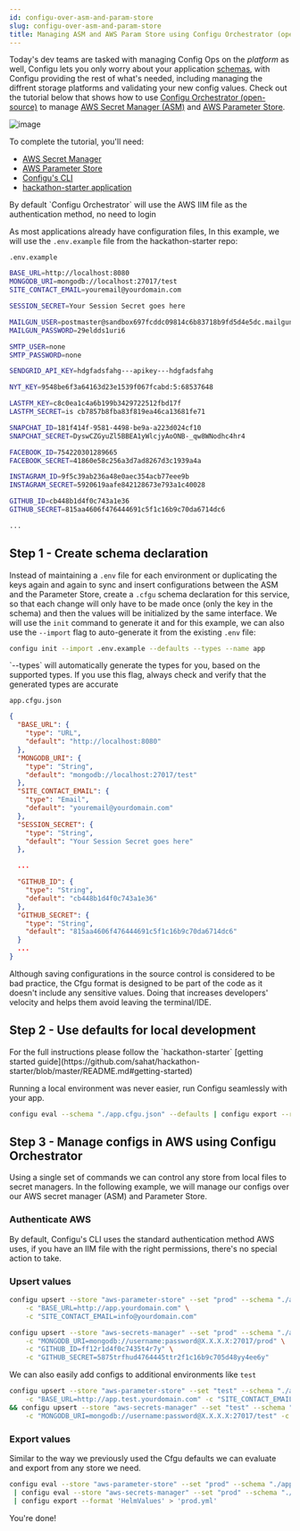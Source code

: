 ```yaml
---
id: configu-over-asm-and-param-store
slug: configu-over-asm-and-param-store
title: Managing ASM and AWS Param Store using Configu Orchestrator (open-source)
---
```


Today's dev teams are tasked with managing Config Ops on the _platform_ as well,
Configu lets you only worry about your application [schemas](/config-schema), with Configu providing the rest of what's needed, including managing the diffrent storage platforms
and validating your new config values. Check out the tutorial below that shows how to use [Configu Orchestrator (open-source)](https://github.com/configu/configu) to manage 
[AWS Secret Manager (ASM)](https://docs.aws.amazon.com/secretsmanager/latest/userguide/intro.html) and [AWS Parameter Store](https://docs.aws.amazon.com/systems-manager/latest/userguide/systems-manager-parameter-store.html).

![image](./img/aws-diagram.png)

To complete the tutorial, you'll need:
- [AWS Secret Manager](https://docs.aws.amazon.com/secretsmanager/latest/userguide/intro.html)
- [AWS Parameter Store](https://docs.aws.amazon.com/systems-manager/latest/userguide/systems-manager-parameter-store.html)
- [Configu's CLI](/cli-setup)
- [hackathon-starter application](https://github.com/sahat/hackathon-starter)

 <Admonition type="info">
By default `Configu Orchestrator` will use the AWS IIM file as the authentication method, no need to login
</Admonition>

As most applications already have configuration files, In this example, we will use the `.env.example` file from the hackathon-starter repo:

`.env.example`

```bash
BASE_URL=http://localhost:8080
MONGODB_URI=mongodb://localhost:27017/test
SITE_CONTACT_EMAIL=youremail@yourdomain.com

SESSION_SECRET=Your Session Secret goes here

MAILGUN_USER=postmaster@sandbox697fcddc09814c6b83718b9fd5d4e5dc.mailgun.org
MAILGUN_PASSWORD=29eldds1uri6

SMTP_USER=none
SMTP_PASSWORD=none

SENDGRID_API_KEY=hdgfadsfahg---apikey---hdgfadsfahg

NYT_KEY=9548be6f3a64163d23e1539f067fcabd:5:68537648

LASTFM_KEY=c8c0ea1c4a6b199b3429722512fbd17f
LASTFM_SECRET=is cb7857b8fba83f819ea46ca13681fe71

SNAPCHAT_ID=181f414f-9581-4498-be9a-a223d024cf10
SNAPCHAT_SECRET=DyswCZGyuZl5BBEA1yWlcjyAoONB-_qw8WNodhc4hr4

FACEBOOK_ID=754220301289665
FACEBOOK_SECRET=41860e58c256a3d7ad8267d3c1939a4a

INSTAGRAM_ID=9f5c39ab236a48e0aec354acb77eee9b
INSTAGRAM_SECRET=5920619aafe842128673e793a1c40028

GITHUB_ID=cb448b1d4f0c743a1e36
GITHUB_SECRET=815aa4606f476444691c5f1c16b9c70da6714dc6

...

```

## Step 1 - Create schema declaration

Instead of maintaining a `.env` file for each environment or duplicating the keys again and again to sync and insert configurations between the ASM and the Parameter Store,
create a `.cfgu` schema declaration for this service, so that each change will only have to be made once (only the key in the schema) and then the values will be initialized by the same interface.
We will use the `init` command to generate it and for this example, we can also use the `--import` flag to auto-generate it from the existing `.env` file:

```bash
configu init --import .env.example --defaults --types --name app
```

<Admonition type="info">
`--types` will automatically generate the types for you, based on the supported types. If you use this flag, always check and verify that the generated types are accurate
</Admonition>

`app.cfgu.json`

```json
{
  "BASE_URL": {
    "type": "URL",
    "default": "http://localhost:8080"
  },
  "MONGODB_URI": {
    "type": "String",
    "default": "mongodb://localhost:27017/test"
  },
  "SITE_CONTACT_EMAIL": {
    "type": "Email",
    "default": "youremail@yourdomain.com"
  },
  "SESSION_SECRET": {
    "type": "String",
    "default": "Your Session Secret goes here"
  },

  ...

  "GITHUB_ID": {
    "type": "String",
    "default": "cb448b1d4f0c743a1e36"
  },
  "GITHUB_SECRET": {
    "type": "String",
    "default": "815aa4606f476444691c5f1c16b9c70da6714dc6"
  }
  ...
}
```

<Admonition type="info">
Although saving configurations in the source control is considered to be bad practice, the Cfgu format is designed to be part of the code as it doesn't include any sensitive values.
Doing that increases developers' velocity and helps them avoid leaving the terminal/IDE.
</Admonition>

## Step 2 - Use defaults for local development

<Admonition type="info">
For the full instructions please follow the `hackathon-starter` [getting started guide](https://github.com/sahat/hackathon-starter/blob/master/README.md#getting-started) 
</Admonition>

Running a local environment was never easier, run Configu seamlessly with your app.

  ```bash
  configu eval --schema "./app.cfgu.json" --defaults | configu export --run "node app.js"
  ```

## Step 3 - Manage configs in AWS using Configu Orchestrator

Using a single set of commands we can control any store from local files to secret managers.
In the following example, we will manage our configs over our AWS secret manager (ASM) and Parameter Store.

### Authenticate AWS

By default, Configu's CLI uses the standard authentication method AWS uses, if you have an IIM file with the right permissions, there's no special action to take.

### Upsert values

```bash
configu upsert --store "aws-parameter-store" --set "prod" --schema "./app.cfgu.json" \
    -c "BASE_URL=http://app.yourdomain.com" \
    -c "SITE_CONTACT_EMAIL=info@yourdomain.com"
```

```bash
configu upsert --store "aws-secrets-manager" --set "prod" --schema "./app.cfgu.json" \
    -c "MONGODB_URI=mongodb://username:password@X.X.X.X:27017/prod" \
    -c "GITHUB_ID=ff12r1d4f0c7435t4r7y" \
    -c "GITHUB_SECRET=5875trfhud4764445ttr2f1c16b9c705d48yy4ee6y"
```

We can also easily add configs to additional environments like `test`

```bash
configu upsert --store "aws-parameter-store" --set "test" --schema "./app.cfgu.json" \
    -c "BASE_URL=http://app.test.yourdomain.com" -c "SITE_CONTACT_EMAIL=test@yourdomain.com" \
&& configu upsert --store "aws-secrets-manager" --set "test" --schema "./app.cfgu.json" \
    -c "MONGODB_URI=mongodb://username:password@X.X.X.X:27017/test" -c "GITHUB_ID=ff12r1-test-435t4r7y" -c "GITHUB_SECRET=5875trfhud476444-test-1c16b9c705d48yy4ee6y"
```

### Export values

Similar to the way we previously used the Cfgu defaults we can evaluate and export from any store we need.

```bash
configu eval --store "aws-parameter-store" --set "prod" --schema "./app.cfgu.json" \
 | configu eval --store "aws-secrets-manager" --set "prod" --schema "./app.cfgu.json" \
 | configu export --format 'HelmValues' > 'prod.yml'
```

You're done!
